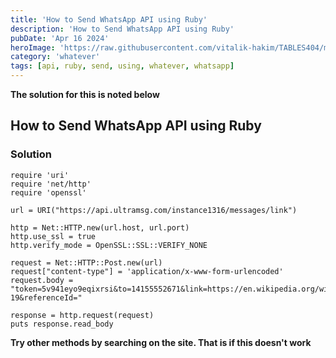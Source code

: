 ```yaml
---
title: 'How to Send WhatsApp API using Ruby'
description: 'How to Send WhatsApp API using Ruby'
pubDate: 'Apr 16 2024'
heroImage: 'https://raw.githubusercontent.com/vitalik-hakim/TABLES404/main/error_b/misc.png'
category: 'whatever'
tags: [api, ruby, send, using, whatever, whatsapp]
---
```


**The solution for this is noted below**

## How to Send WhatsApp API using Ruby

### Solution

```whatever
require 'uri'
require 'net/http'
require 'openssl'

url = URI("https://api.ultramsg.com/instance1316/messages/link")

http = Net::HTTP.new(url.host, url.port)
http.use_ssl = true
http.verify_mode = OpenSSL::SSL::VERIFY_NONE

request = Net::HTTP::Post.new(url)
request["content-type"] = 'application/x-www-form-urlencoded'
request.body = "token=5v941eyo9eqixrsi&to=14155552671&link=https://en.wikipedia.org/wiki/COVID-19&referenceId="

response = http.request(request)
puts response.read_body
```

**Try other methods by searching on the site. That is if this doesn't work**
